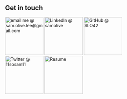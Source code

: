 ## Get in touch

[<img src="https://edent.github.io/SuperTinyIcons/images/svg/gmail.svg" width="125" title="email me @ sam.olive.lee@gmail.com" />](mailto:sam.olive.lee@gmail.com) [<img src="https://edent.github.io/SuperTinyIcons/images/svg/linkedin.svg" width="125" title="LinkedIn @ samolive" />](https://www.linkedin.com/in/samolive/) [<img src="https://edent.github.io/SuperTinyIcons/images/svg/github.svg" width="125" title="GitHub @ SLO42" />](https://github.com/SLO42) [<img src="https://edent.github.io/SuperTinyIcons/images/svg/twitter.svg" width="125" title="Twitter @ 11sosam11" />](https://twitter.com/11sosam11) [<img src="https://edent.github.io/SuperTinyIcons/images/svg/pdf.svg" width="125" title="Resume" />](/SamuelOliveira.pdf)
